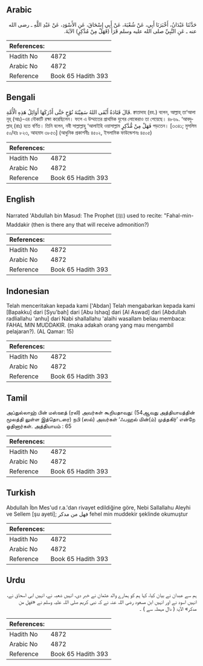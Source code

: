 ## Arabic


<div dir="rtl" lang="ar" style={{fontSize:'larger',backgroundColor:'#f8f9fa',padding:20}}>
حَدَّثَنَا عَبْدَانُ، أَخْبَرَنَا أَبِي، عَنْ شُعْبَةَ، عَنْ أَبِي إِسْحَاقَ، عَنِ الأَسْوَدِ، عَنْ عَبْدِ اللَّهِ ـ رضى الله عنه ـ عَنِ النَّبِيِّ صلى الله عليه وسلم قَرَأَ ‏(‏فَهَلْ مِنْ مُدَّكِرٍ‏)‏ الآيَةَ‏.‏
</div>
<div style={{backgroundColor:'#f8f9fa',padding:20, marginBottom: 10}}><table> <thead> <tr> <th>References:</th> <th></th> </tr> </thead> <tbody><tr><td>Hadith No</td><td>4872</td></tr><tr><td>Arabic No</td><td>4872</td></tr><tr><td>Reference</td><td>Book 65 Hadith 393</td></tr></tbody></table></div>

## Bengali


<div dir="ltr" lang="bn" style={{fontSize:'larger',backgroundColor:'#f8f9fa',padding:20}}>
قَالَ قَتَادَةُ أَبْقَى اللهُ سَفِيْنَةَ نُوْحٍ حَتَّى أَدْرَكَهَا أَوَائِلُ هَذِهِ الْأُمَّةِ. ক্বাতাদাহ (রহ.) বলেন, আল্লাহ্ তা‘আলা নূহ্ (আঃ)-এর নৌকাটি রক্ষা করেছিলেন। ফলে এ উম্মাতের প্রাথমিক যুগের লোকেরাও তা পেয়েছে। ৪৮৬৯. ‘আবদুল্লাহ্ (রাঃ) হতে বর্ণিত। তিনি বলেন, নবী সাল্লাল্লাহু ‘আলাইহি ওয়াসাল্লাম فَهَلْ مِنْ مُّدَّكِرٍ পড়তেন। [৩৩৪১; মুসলিম ৫০/হাঃ ৮২৩, আহমাদ ৩৮৫৩] (আধুনিক প্রকাশনীঃ ৪৫০২, ইসলামিক ফাউন্ডেশনঃ ৪৫০৫)
</div>
<div style={{backgroundColor:'#f8f9fa',padding:20, marginBottom: 10}}><table> <thead> <tr> <th>References:</th> <th></th> </tr> </thead> <tbody><tr><td>Hadith No</td><td>4872</td></tr><tr><td>Arabic No</td><td>4872</td></tr><tr><td>Reference</td><td>Book 65 Hadith 393</td></tr></tbody></table></div>

## English


<div dir="ltr" lang="en" style={{fontSize:'larger',backgroundColor:'#f8f9fa',padding:20}}>
Narrated 'Abdullah bin Masud: The Prophet (ﷺ) used to recite: "Fahal-min-Maddakir (then is there any that will receive admonition?)
</div>
<div style={{backgroundColor:'#f8f9fa',padding:20, marginBottom: 10}}><table> <thead> <tr> <th>References:</th> <th></th> </tr> </thead> <tbody><tr><td>Hadith No</td><td>4872</td></tr><tr><td>Arabic No</td><td>4872</td></tr><tr><td>Reference</td><td>Book 65 Hadith 393</td></tr></tbody></table></div>

## Indonesian


<div dir="ltr" lang="id" style={{fontSize:'larger',backgroundColor:'#f8f9fa',padding:20}}>
Telah menceritakan kepada kami ['Abdan] Telah mengabarkan kepada kami [Bapakku] dari [Syu'bah] dari [Abu Ishaq] dari [Al Aswad] dari [Abdullah radliallahu 'anhu] dari Nabi shallallahu 'alaihi wasallam beliau membaca: FAHAL MIN MUDDAKIR. (maka adakah orang yang mau mengambil pelajaran?). (AL Qamar: 15)
</div>
<div style={{backgroundColor:'#f8f9fa',padding:20, marginBottom: 10}}><table> <thead> <tr> <th>References:</th> <th></th> </tr> </thead> <tbody><tr><td>Hadith No</td><td>4872</td></tr><tr><td>Arabic No</td><td>4872</td></tr><tr><td>Reference</td><td>Book 65 Hadith 393</td></tr></tbody></table></div>

## Tamil


<div dir="ltr" lang="ta" style={{fontSize:'larger',backgroundColor:'#f8f9fa',padding:20}}>
அப்துல்லாஹ் பின் மஸ்ஊத் (ரலி) அவர்கள் கூறியதாவது: (54ஆவது அத்தியாயத்தின் மூலத்தி லுள்ள இத்தொடரை) நபி (ஸல்) அவர்கள் ‘ஃபஹல் மின்(ம்) முத்தகிர்’ என்றே ஓதினார்கள். அத்தியாயம் : 65
</div>
<div style={{backgroundColor:'#f8f9fa',padding:20, marginBottom: 10}}><table> <thead> <tr> <th>References:</th> <th></th> </tr> </thead> <tbody><tr><td>Hadith No</td><td>4872</td></tr><tr><td>Arabic No</td><td>4872</td></tr><tr><td>Reference</td><td>Book 65 Hadith 393</td></tr></tbody></table></div>

## Turkish


<div dir="ltr" lang="tr" style={{fontSize:'larger',backgroundColor:'#f8f9fa',padding:20}}>
Abdullah İbn Mes'ud r.a.'dan rivayet edildiğine göre, Nebi Sallallahu Aleyhi ve Sellem [şu ayeti]; فهل من مدكر fehel min muddekir şeklinde okumuştur
</div>
<div style={{backgroundColor:'#f8f9fa',padding:20, marginBottom: 10}}><table> <thead> <tr> <th>References:</th> <th></th> </tr> </thead> <tbody><tr><td>Hadith No</td><td>4872</td></tr><tr><td>Arabic No</td><td>4872</td></tr><tr><td>Reference</td><td>Book 65 Hadith 393</td></tr></tbody></table></div>

## Urdu


<div dir="rtl" lang="ur" style={{fontSize:'larger',backgroundColor:'#f8f9fa',padding:20}}>
ہم سے عبدان نے بیان کیا، کہا ہم کو ہمارے والد عثمان نے خبر دی، انہیں شعبہ نے، انہیں ابی اسحاق نے، انہیں اسود نے اور انہیں ابن مسعود رضی اللہ عنہ نے کہ نبی کریم صلی اللہ علیہ وسلم نے «فهل من مدكر‏» الآیۃ ( دال مہملہ سے ) ۔
</div>
<div style={{backgroundColor:'#f8f9fa',padding:20, marginBottom: 10}}><table> <thead> <tr> <th>References:</th> <th></th> </tr> </thead> <tbody><tr><td>Hadith No</td><td>4872</td></tr><tr><td>Arabic No</td><td>4872</td></tr><tr><td>Reference</td><td>Book 65 Hadith 393</td></tr></tbody></table></div>